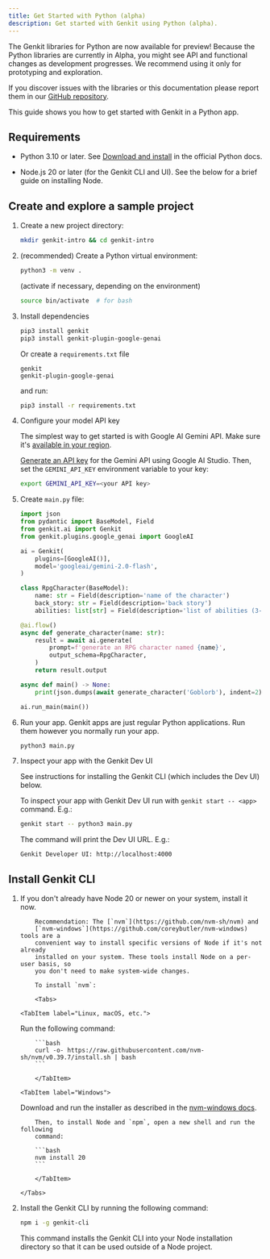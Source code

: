 ```yaml
---
title: Get Started with Python (alpha)
description: Get started with Genkit using Python (alpha).
---
```



The Genkit libraries for Python are now available for preview! Because the
Python libraries are currently in Alpha, you might see API and functional
changes as development progresses. We recommend using it only for prototyping
and exploration.

If you discover issues with the libraries or this documentation please report
them in our [GitHub repository](https://github.com/firebase/genkit/).

This guide shows you how to get started with Genkit in a Python app.

## Requirements

- Python 3.10 or later. See [Download and
  install](https://www.python.org/downloads/) in the official Python docs.

- Node.js 20 or later (for the Genkit CLI and UI). See the below for a brief
  guide on installing Node.

## Create and explore a sample project

1.  Create a new project directory:

    ```bash
    mkdir genkit-intro && cd genkit-intro
    ```

2.  (recommended) Create a Python virtual environment:

    ```bash
    python3 -m venv .
    ```

    (activate if necessary, depending on the environment)

    ```bash
    source bin/activate  # for bash
    ```

3.  Install dependencies

    ```bash
    pip3 install genkit
    pip3 install genkit-plugin-google-genai
    ```

    Or create a `requirements.txt` file

    ```text title="requirements.txt"
    genkit
    genkit-plugin-google-genai
    ```

    and run:

    ```bash
    pip3 install -r requirements.txt
    ```

4.  Configure your model API key

    The simplest way to get started is with Google AI Gemini API. Make sure it's
    [available in your region](https://ai.google.dev/available_regions).

    [Generate an API key](https://aistudio.google.com/app/apikey) for the
    Gemini API using Google AI Studio. Then, set the `GEMINI_API_KEY`
    environment variable to your key:

    ```bash
    export GEMINI_API_KEY=<your API key>
    ```

5.  Create `main.py` file:

    ```python title="main.py"
    import json
    from pydantic import BaseModel, Field
    from genkit.ai import Genkit
    from genkit.plugins.google_genai import GoogleAI

    ai = Genkit(
        plugins=[GoogleAI()],
        model='googleai/gemini-2.0-flash',
    )

    class RpgCharacter(BaseModel):
        name: str = Field(description='name of the character')
        back_story: str = Field(description='back story')
        abilities: list[str] = Field(description='list of abilities (3-4)')

    @ai.flow()
    async def generate_character(name: str):
        result = await ai.generate(
            prompt=f'generate an RPG character named {name}',
            output_schema=RpgCharacter,
        )
        return result.output

    async def main() -> None:
        print(json.dumps(await generate_character('Goblorb'), indent=2))

    ai.run_main(main())
    ```

6.  Run your app. Genkit apps are just regular Python applications. Run them
    however you normally run your app.

    ```bash
    python3 main.py
    ```

7.  Inspect your app with the Genkit Dev UI

    See instructions for installing the Genkit CLI (which includes the Dev UI)
    below.

    To inspect your app with Genkit Dev UI run with `genkit start -- <app>`
    command. E.g.:

    ```bash
    genkit start -- python3 main.py
    ```

    The command will print the Dev UI URL. E.g.:

    ```
    Genkit Developer UI: http://localhost:4000
    ```

## Install Genkit CLI

1.  If you don't already have Node 20 or newer on your system, install it now.

            Recommendation: The [`nvm`](https://github.com/nvm-sh/nvm) and
            [`nvm-windows`](https://github.com/coreybutler/nvm-windows) tools are a
            convenient way to install specific versions of Node if it's not already
            installed on your system. These tools install Node on a per-user basis, so
            you don't need to make system-wide changes.

            To install `nvm`:

            <Tabs>

        <TabItem label="Linux, macOS, etc.">

    Run the following command:

            ```bash
            curl -o- https://raw.githubusercontent.com/nvm-sh/nvm/v0.39.7/install.sh | bash
            ```

            </TabItem>

        <TabItem label="Windows">

    Download and run the installer as described in the [nvm-windows
    docs](https://github.com/coreybutler/nvm-windows?tab=readme-ov-file#install-nvm-windows).

            Then, to install Node and `npm`, open a new shell and run the following
            command:

            ```bash
            nvm install 20
            ```

            </TabItem>

        </Tabs>

2.  Install the Genkit CLI by running the following command:

    ```bash
    npm i -g genkit-cli
    ```

    This command installs the Genkit CLI into your Node installation directory so
    that it can be used outside of a Node project.
